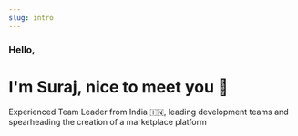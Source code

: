 ```yaml
---
slug: intro
---
```


### Hello,

# I'm Suraj, nice to meet you 🙂

Experienced Team Leader from India 🇮🇳, leading development teams and spearheading the creation of a marketplace platform

